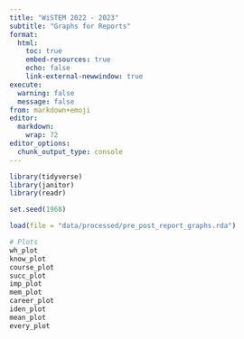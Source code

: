```yaml
---
title: "WiSTEM 2022 - 2023"
subtitle: "Graphs for Reports"
format:
  html:
    toc: true
    embed-resources: true
    echo: false
    link-external-newwindow: true
execute:
  warning: false
  message: false
from: markdown+emoji  
editor: 
  markdown: 
    wrap: 72
editor_options: 
  chunk_output_type: console
---
```


```r
library(tidyverse)
library(janitor)
library(readr)

set.seed(1968)

load(file = "data/processed/pre_post_report_graphs.rda")

# Plots
wh_plot
know_plot
course_plot
succ_plot
imp_plot
mem_plot
career_plot
iden_plot
mean_plot
every_plot
```

